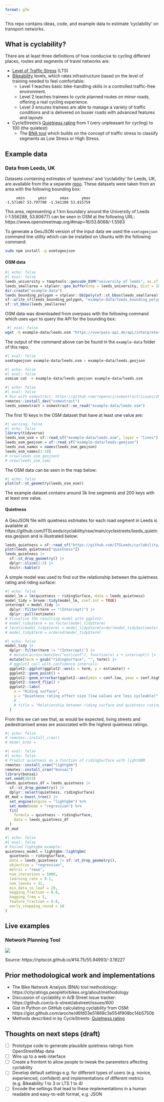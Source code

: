 ```yaml
---
format: gfm
---
```


This repo contains ideas, code, and example data to estimate 'cyclability' on transport networks.

## What is cyclability?

There are at least three definitions of how conducive to
cycling different places, routes and segments of travel networks are:

- [Level of Traffic
  Stress](https://docs.conveyal.com/learn-more/traffic-stress) (LTS)
- [Bikeability](https://www.britishcycling.org.uk/cycletraining/article/ct20110111-cycletraining-What-is-Bikeability-0)
  levels, which rates infrastructure based on the level of training
  needed to feel comfortable:
  - Level 1 teaches basic bike-handling skills in a controlled
    traffic-free environment.
  - Level 2 teaches trainees to cycle planned routes on minor roads,
    offering a real cycling experience.
  - Level 3 ensures trainees are able to manage a variety of traffic
    conditions and is delivered on busier roads with advanced features
    and layouts
- CycleStreets’s [Quietness
  rating](https://www.cyclestreets.net/help/journey/howitworks/#quietness)
  from 1 (very unpleasant for cycling) to 100 (the quietest)
  - The [BNA tool](https://bna.peopleforbikes.org/#/) which builds on the concept of traffic stress to classify segments as Low Stress or High Stress.

## Example data

### Data from Leeds, UK

Datasets containing estimates of 'quietness' and 'cyclability' for Leeds, UK, are available from the a separate [repo](https://github.com/ITSLeeds/cyclability/).
These datasets were taken from an area with the following bounding box:

```
     xmin      ymin      xmax      ymax 
-1.571467 53.797790 -1.541108 53.815759 
```

This area, representing a 1 km boundary around the University of Leeds (-1.556288, 53.80677) can be seen in OSM at the following URL: https://www.openstreetmap.org/#map=16/53.8068/-1.5563

To generate a GeoJSON version of the input data we used the `osmtogeojson` command line utility which can be installed on Ubuntu with the following command:

```bash
sudo npm install -g osmtogeojson
```

#### OSM data

```r
#| echo: false
#| eval: false
leeds_university = tmaptools::geocode_OSM("university of leeds", as.sf = TRUE)
leeds_smallarea = stplanr::geo_buffer(shp = leeds_university, dist = 1000)
dir.create("example-data")
leeds_bounding_polygon = stplanr::bb2poly(sf::st_bbox(leeds_smallarea))
sf::write_sf(leeds_bounding_polygon, "example-data/leeds_bounding_polygon.geojson")
sf::st_bbox(leeds_smallarea)
```

OSM data was downloaded from overpass with the following command which uses `wget` to query the API for the bounding box:
  
```bash
 #| eval: false
wget -O example-data/leeds.osm "https://overpass-api.de/api/interpreter?data=[out:xml][timeout:25];(way[highway](53.797790,-1.571467,53.815759,-1.541108);node(w););out body;>;out skel qt;"
```

The output of the command above can be found in the `example-data` folder of this repo.

```bash
#| eval: false
osmtogeojson example-data/leeds.osm > example-data/leeds.geojson
```

<!-- Convert this to GeoJSON with the following command (requires `osmium-tool`): -->

```bash
#| echo: false
#| eval: false
osmium cat -o example-data/leeds.geojson example-data/leeds.osm
```

```r
#| echo: false
#| eval: false
# Run with osmextract: https://github.com/ropensci/osmextract/issues/281
remotes::install_dev("osmextract")
leeds_osmextract = osmextract::oe_read("example-data/leeds.osm")
```

The first 10 keys in the OSM dataset that have at least one value are:

```r
#| warning: false
#| echo: false
library(tidyverse)
leeds_osm_osm = sf::read_sf("example-data/leeds.osm", layer = "lines")
leeds_osm_geojson = sf::read_sf("example-data/leeds.geojson")
leeds_osm_names = names(leeds_osm_geojson)
leeds_osm_names[1:10]
# nrow(leeds_osm_geojson)
# nrow(leeds_osm_osm)
```

The OSM data can be seen in the map below:

```r
#| echo: false
plot(sf::st_geometry(leeds_osm_osm))
```

The example dataset contains around 3k line segments and 200 keys with at least one value.

#### Quietness

A GeoJSON file with quietness estimates for each road segment in Leeds is available at https://github.com/ITSLeeds/cyclability/raw/main/cyclestreets/leeds_quietness.geojson and is illustrated below:

```r
leeds_quietness = sf::read_sf("https://github.com/ITSLeeds/cyclability/raw/main/cyclestreets/leeds_quietness.geojson")
plot(leeds_quietness["quietness"])
leeds_quietness |>
  sf::st_drop_geometry() |>
  dplyr::slice(1:3) |>
  knitr::kable()
```

A simple model was used to find out the relationship between the quietness rating and riding surface:

```r
#| echo: false
model_lm = lm(quietness ~ ridingSurface, data = leeds_quietness)
model_tidy = broom::tidy(model_lm, conf.int = TRUE)
intercept = model_tidy |>
  dplyr::filter(term == "(Intercept)") |>
  dplyr::pull(estimate)
# Visualise the resulting model with ggplot2:
# model_tidy$term = as.factor(model_tidy$term)
# levels(model_tidy$term) = model_tidy$term[order(model_tidy$estimate)]
# model_tidy$term = ordered(model_tidy$term)
```

```r
#| echo: false
model_tidy |>
  dplyr::filter(term != "(Intercept)") |>
  # mutate(across(matches("est|conf"), function(x) x + intercept)) |>
  mutate(term = gsub("ridingSurface", "", term)) |>
  # ggplot2 call with confidence intervals:
  ggplot2::ggplot(ggplot2::aes(x = term, y = estimate)) +
  ggplot2::geom_point() +
  ggplot2::geom_errorbar(ggplot2::aes(ymin = conf.low, ymax = conf.high)) +
  ggplot2::coord_flip() +
  ggplot2::labs(
    x = "Riding surface",
    y = "Quietness rating effect size (low values are less cycleable)"
    # ,
    # title = "Relationship between riding surface and quietness rating"
  )
```

From this we can see that, as would be expected, living streets and pedestrianised areas are associated with the highest quietness ratings.

```r
#| echo: false
# remotes::install_cran()
# model_brms = 
```

```r
#| eval: false
#| echo: false
# Predict quietness as a function of ridingSurface with lightGBM
remotes::install_cran("lightgbm")
remotes::install_cran("bonsai")
library(bonsai)
set.seed(2023)
leeds_quietness_df = leeds_quietness |>
  sf::st_drop_geometry() |>
  dplyr::select(quietness, ridingSurface)
dt_mod = boost_tree() |>
  set_engine(engine = "lightgbm") %>%
  set_mode(mode = "regression") %>%
  fit(
    formula = quietness ~ ridingSurface, 
    data = leeds_quietness_df
  )
dt_mod
```

```r
#| echo: false
#| eval: false
# Failed lightgbm example:
quietness_model = lightgbm::lightgbm(
  quietness ~ ridingSurface,
  data = leeds_quietness |> sf::st_drop_geometry(),
  objective = "regression",
  metric = "rmse",
  num_iterations = 1000,
  learning_rate = 0.1,
  num_leaves = 31,
  min_data_in_leaf = 20,
  bagging_fraction = 0.8,
  bagging_freq = 5,
  feature_fraction = 0.8,
  early_stopping_round = 10
)
```

## Live examples

### Network Planning Tool

![](https://user-images.githubusercontent.com/122299965/236216704-72d7a546-6d69-4a8b-97fd-eb29f4f51115.png)

Source: https://nptscot.github.io/#14.75/55.94993/-3.19227

## Prior methodological work and implementations

- The Bike Network Analysis (BNA) tool methodology: https://cityratings.peopleforbikes.org/about/methodology
- Discussion of cyclability in A/B Street issue tracker: https://github.com/a-b-street/abstreet/issues/600
- Gist in Python on GitHub calculating cyclability from OSM: https://gist.github.com/aroche/d6fd03e51869c3e554f908bc14b5750b
- Methods described in by CycleStreets: [Quietness
  rating](https://www.cyclestreets.net/help/journey/howitworks/#quietness)


## Thoughts on next steps (draft)

- [ ] Prototype code to generate plausible quietness ratings from OpenStreetMap data
- [ ] Wire up to a web interface
- [ ] Create a frontent to allow people to tweak the parameters affecting cyclability
- [ ] Develop default settings e.g. for different types of users (e.g. novice, experienced, confident) and implementations of different metrics (e.g. Bikeability 1 to 3 or LTS 1 to 4)
- [ ] Encode the settings that lead to these implementations in a human readable and easy-to-edit format, e.g. JSON

